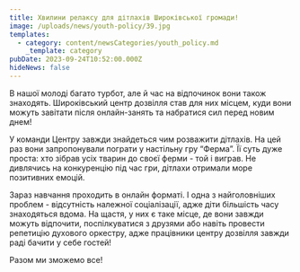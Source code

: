 ```yaml
---
title: Хвилини релаксу для дітлахів Широківської громади!
image: /uploads/news/youth-policy/39.jpg
templates:
  - category: content/newsCategories/youth_policy.md
    _template: category
pubDate: 2023-09-24T10:52:00.000Z
hideNews: false
---
```


В нашої молоді багато турбот, але й час на відпочинок вони також знаходять. Широківський центр дозвілля став для них місцем, куди вони можуть завітати після онлайн-занять та набратися сил перед новим днем!

У команди Центру завжди знайдеться чим розважити дітлахів. На цей раз вони запропонували пограти у настільну гру “Ферма”. Її суть дуже проста: хто зібрав усіх тварин до своєї ферми - той і виграв. Не дивлячись на конкуренцію під час гри, дітлахи отримали море позитивних емоцій. 

Зараз навчання проходить в онлайн форматі. І одна з найголовніших проблем - відсутність належної соціалізації, адже діти більшість часу знаходяться вдома. На щастя, у них є таке місце, де вони завжди можуть відпочити, поспілкуватися з друзями або навіть провести репетицію духового оркестру, адже працівники центру дозвілля завжди раді бачити у себе гостей! 

Разом ми зможемо все!





